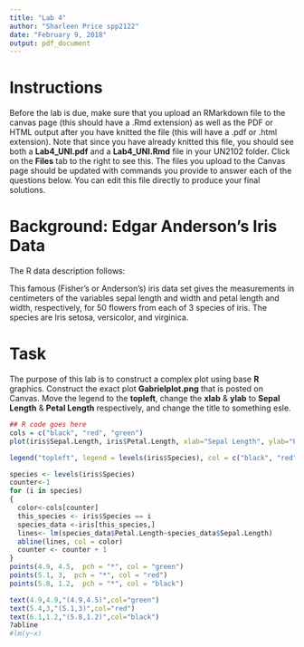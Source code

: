 ```yaml
---
title: "Lab 4"
author: "Sharleen Price spp2122"
date: "February 9, 2018"
output: pdf_document
---
```


# Instructions 
Before the lab is due, make sure that you upload an RMarkdown file to the canvas page (this should have a .Rmd extension) as well as the PDF or HTML output after you have knitted the file (this will have a .pdf or .html extension).  Note that since you have already knitted this file, you should see both a **Lab4_UNI.pdf** and a **Lab4_UNI.Rmd** file in your UN2102 folder.  Click on the **Files** tab to the right to see this.  The files you upload to the Canvas page should be updated with commands you provide to answer each of the questions below.  You can edit this file directly to produce your final solutions.  

# Background: Edgar Anderson's Iris Data

The R data description follows:

This famous (Fisher's or Anderson's) iris data set gives the measurements in centimeters of the variables sepal length and width and petal length and width, respectively, for 50 flowers from each of 3 species of iris. The species are Iris setosa, versicolor, and virginica.



# Task 

The purpose of this lab is to construct a complex plot using base **R** graphics.  Construct the exact plot **Gabrielplot.png** that is posted on Canvas.  Move the legend to the **topleft**, change the **xlab** \& **ylab** to **Sepal Length** \& **Petal Length** respectively, and change the title to something esle.   

```r
## R code goes here 
cols = c("black", "red", "green")
plot(iris$Sepal.Length, iris$Petal.Length, xlab="Sepal Length", ylab="Petal Length",col = cols[iris$Species] , main="Sharleen's Plot")

legend("topleft", legend = levels(iris$Species), col = c("black", "red", "green"), fill=1:length(levels(iris$Species)))

species <- levels(iris$Species)
counter<-1
for (i in species)
{
  color<-cols[counter]
  this_species <- iris$Species == i
  species_data <-iris[this_species,]
  lines<- lm(species_data$Petal.Length~species_data$Sepal.Length)
  abline(lines, col = color)
  counter <- counter + 1
}
points(4.9, 4.5,  pch = "*", col = "green")
points(5.1, 3,  pch = "*", col = "red")
points(5.8, 1.2,  pch = "*", col = "black")

text(4.9,4.9,"(4.9,4.5)",col="green")
text(5.4,3,"(5.1,3)",col="red")
text(6.1,1.2,"(5.8,1.2)",col="black")
?abline
#lm(y~x)
```


